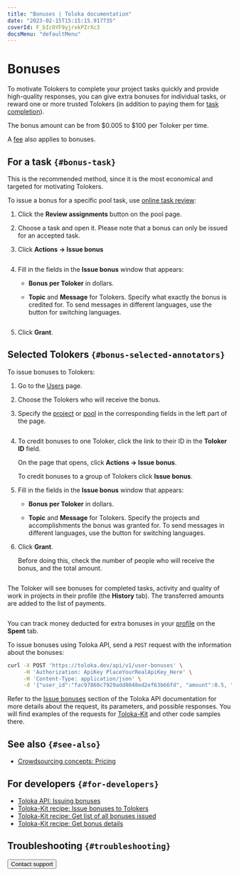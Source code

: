 ```yaml
---
title: "Bonuses | Toloka documentation"
date: "2023-02-15T15:15:15.917735"
coverId: F_bIcOYF9yjrxkPZrXc3
docsMenu: "defaultMenu"
---
```



# Bonuses

To motivate Tolokers to complete your project tasks quickly and provide high-quality responses, you can give extra bonuses for individual tasks, or reward one or more trusted Tolokers (in addition to paying them for [task completion](/docs/glossary#completed-tasks)).

The bonus amount can be from $0.005 to $100 per Toloker per time.

A [fee](/docs/guide/budget) also applies to bonuses.

## For a task `{#bonus-task}`

This is the recommended method, since it is the most economical and targeted for motivating Tolokers.

To issue a bonus for a specific pool task, use [online task review](/docs/guide/accept#acception):

1. Click the **Review assignments** button on the pool page.

1. Choose a task and open it. Please note that a bonus can only be issued for an accepted task.

1. Click **Actions → Issue bonus**

    <Cut title="Example">

    <Image width="700px" withBackground imageId="1675427138000" alt="" />

    </Cut>

1. Fill in the fields in the **Issue bonus** window that appears:

    - **Bonus per Toloker** in dollars.

    - **Topic** and **Message** for Tolokers. Specify what exactly the bonus is credited for. To send messages in different languages, use the button for switching languages.

    <Cut title="Example">

    <Image width="490px" withBackground imageId="1675427140553" alt="" />

    </Cut>

1. Click **Grant**.

## Selected Tolokers `{#bonus-selected-annotators}`

To issue bonuses to Tolokers:

1. Go to the [Users](https://platform.toloka.ai/requester/workers) page.

1. Choose the Tolokers who will receive the bonus.

    <Cut title="How to select Tolokers">

    <SelectTolokersInternal/>

    </Cut>

1. Specify the [project](/docs/glossary#project) or [pool](/docs/glossary#pool) in the corresponding fields in the left part of the page.

    <Cut title="Example">

    <Image width="700px" withBackground imageId="1675427149097" alt="" />

    </Cut>

1. To credit bonuses to one Toloker, click the link to their ID in the **Toloker ID** field.

    On the page that opens, click **Actions → Issue bonus**.

    To credit bonuses to a group of Tolokers click **Issue bonus**.

1. Fill in the fields in the **Issue bonus** window that appears:

    - **Bonus per Toloker** in dollars.

    - **Topic** and **Message** for Tolokers. Specify the projects and accomplishments the bonus was granted for. To send messages in different languages, use the button for switching languages.

1. Click **Grant**.

    Before doing this, check the number of people who will receive the bonus, and the total amount.

    <Cut title="Example">

    <Image width="490px" withBackground imageId="1675427130856" alt="" />

    </Cut>

The Toloker will see bonuses for completed tasks, activity and quality of work in projects in their profile (the **History** tab). The transferred amounts are added to the list of payments.

<Cut title="Example">

<Image width="700px" withBackground imageId="1675427151116" alt="" />

</Cut>

You can track money deducted for extra bonuses in your [profile](https://platform.toloka.ai/requester/profile) on the **Spent** tab.

<Note mode="tip" title="How to work via Toloka API">

To issue bonuses using Toloka API, send a `POST` request with the information about the bonuses:

```bash
curl -X POST 'https://toloka.dev/api/v1/user-bonuses' \
     -H 'Authorization: ApiKey PlaceYourRealApiKey_Here' \
     -H 'Content-Type: application/json' \
     -d '{"user_id":"fac97860c7929add8048ed2ef63b66fd", "amount":0.5, "public_title":{"EN":"Perfect job!"}, "public_message":{"EN":"You are the best!"}}'
```

Refer to the [Issue bonuses](https://toloka.ai/docs/api/api-reference/#post-/user-bonuses) section of the Toloka API documentation for more details about the request, its parameters, and possible responses. You will find examples of the requests for [Toloka-Kit](/docs/toloka-kit/) and other code samples there.

</Note>

## See also `{#see-also}`

- [Crowdsourcing concepts: Pricing](https://toloka.ai/knowledgebase/pricing/)

## For developers `{#for-developers}`

- [Toloka API: Issuing bonuses](https://toloka.ai/docs/api/api-reference/#post-/user-bonuses)
- [Toloka-Kit recipe: Issue bonuses to Tolokers](/docs/toloka-kit/recipes/assign-reward)
- [Toloka-Kit recipe: Get list of all bonuses issued](/docs/toloka-kit/recipes/get-rewards)
- [Toloka-Kit recipe: Get bonus details](/docs/toloka-kit/recipes/get-reward-by-id)

## Troubleshooting `{#troubleshooting}`

<FaqReward/>

<FaqStatRewards/>

<Button themeColor="light" view="default" size="l" type="link" url="/docs/guide/troubleshooting/support?form-source=guide-bonus">Contact support</Button>
